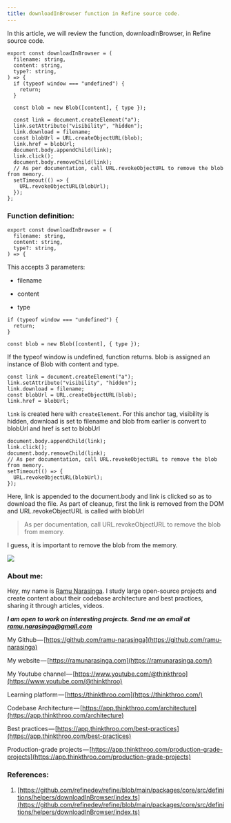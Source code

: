 ```yaml
---
title: downloadInBrowser function in Refine source code.
---
```


In this article, we will review the function, downloadInBrowser, in Refine source code.

```plaintext
export const downloadInBrowser = (
  filename: string,
  content: string,
  type?: string,
) => {
  if (typeof window === "undefined") {
    return;
  }

  const blob = new Blob([content], { type });

  const link = document.createElement("a");
  link.setAttribute("visibility", "hidden");
  link.download = filename;
  const blobUrl = URL.createObjectURL(blob);
  link.href = blobUrl;
  document.body.appendChild(link);
  link.click();
  document.body.removeChild(link);
  // As per documentation, call URL.revokeObjectURL to remove the blob from memory.
  setTimeout(() => {
    URL.revokeObjectURL(blobUrl);
  });
};
```

### Function definition:

```plaintext
export const downloadInBrowser = (
  filename: string,
  content: string,
  type?: string,
) => {
```

This accepts 3 parameters:

* filename
    
* content
    
* type
    

```plaintext
if (typeof window === "undefined") {
  return;
}

const blob = new Blob([content], { type });
```

If the typeof window is undefined, function returns. blob is assigned an instance of Blob with content and type.

```plaintext
const link = document.createElement("a");
link.setAttribute("visibility", "hidden");
link.download = filename;
const blobUrl = URL.createObjectURL(blob);
link.href = blobUrl;
```

`link` is created here with `createElement`. For this anchor tag, visibility is hidden, download is set to filename and blob from earlier is convert to blobUrl and href is set to blobUrl

```plaintext
document.body.appendChild(link);
link.click();
document.body.removeChild(link);
// As per documentation, call URL.revokeObjectURL to remove the blob from memory.
setTimeout(() => {
  URL.revokeObjectURL(blobUrl);
});
```

Here, link is appended to the document.body and link is clicked so as to download the file. As part of cleanup, first the link is removed from the DOM and URL.revokeObjectURL is called with blobUrl

> As per documentation, call URL.revokeObjectURL to remove the blob from memory.

I guess, it is important to remove the blob from the memory.

![](https://cdn-images-1.medium.com/max/1000/1*Rx7GbBEr4rRayphkkhRN0A.png)

### About me:

Hey, my name is [Ramu Narasinga](https://ramunarasinga.com). I study large open-source projects and create content about their codebase architecture and best practices, sharing it through articles, videos.

***I am open to work on interesting projects. Send me an email at ramu.narasinga@gmail.com***

My Github — [https://github.com/ramu-narasinga](https://github.com/ramu-narasinga)

My website — [https://ramunarasinga.com](https://ramunarasinga.com/)

My Youtube channel — [https://www.youtube.com/@thinkthroo](https://www.youtube.com/@thinkthroo)

Learning platform — [https://thinkthroo.com](https://thinkthroo.com/)

Codebase Architecture — [https://app.thinkthroo.com/architecture](https://app.thinkthroo.com/architecture)

Best practices — [https://app.thinkthroo.com/best-practices](https://app.thinkthroo.com/best-practices)

Production-grade projects — [https://app.thinkthroo.com/production-grade-projects](https://app.thinkthroo.com/production-grade-projects)

### References:

1. [https://github.com/refinedev/refine/blob/main/packages/core/src/definitions/helpers/downloadInBrowser/index.ts](https://github.com/refinedev/refine/blob/main/packages/core/src/definitions/helpers/downloadInBrowser/index.ts)